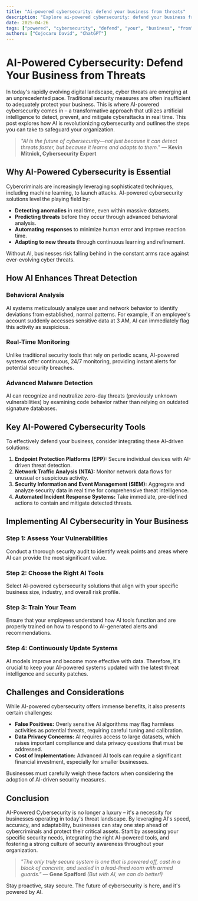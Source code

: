 ```yaml
---
title: "Ai-powered cybersecurity: defend your business from threats"
description: "Explore ai-powered cybersecurity: defend your business from threats in this detailed guide, offering insights, strategies, and practical tips to enhance your understanding and application of the topic."
date: 2025-04-26
tags: ["powered", "cybersecurity", "defend", "your", "business", "from", "threats"]
authors: ["Cojocaru David", "ChatGPT"]
---
```


# AI-Powered Cybersecurity: Defend Your Business from Threats

In today's rapidly evolving digital landscape, cyber threats are emerging at an unprecedented pace. Traditional security measures are often insufficient to adequately protect your business. This is where AI-powered cybersecurity comes in – a transformative approach that utilizes artificial intelligence to detect, prevent, and mitigate cyberattacks in real time. This post explores how AI is revolutionizing cybersecurity and outlines the steps you can take to safeguard your organization.

> *"AI is the future of cybersecurity—not just because it can detect threats faster, but because it learns and adapts to them."* — **Kevin Mitnick, Cybersecurity Expert**

## Why AI-Powered Cybersecurity is Essential

Cybercriminals are increasingly leveraging sophisticated techniques, including machine learning, to launch attacks. AI-powered cybersecurity solutions level the playing field by:

*   **Detecting anomalies** in real time, even within massive datasets.
*   **Predicting threats** before they occur through advanced behavioral analysis.
*   **Automating responses** to minimize human error and improve reaction time.
*   **Adapting to new threats** through continuous learning and refinement.

Without AI, businesses risk falling behind in the constant arms race against ever-evolving cyber threats.

## How AI Enhances Threat Detection

### Behavioral Analysis

AI systems meticulously analyze user and network behavior to identify deviations from established, normal patterns. For example, if an employee's account suddenly accesses sensitive data at 3 AM, AI can immediately flag this activity as suspicious.

### Real-Time Monitoring

Unlike traditional security tools that rely on periodic scans, AI-powered systems offer continuous, 24/7 monitoring, providing instant alerts for potential security breaches.

### Advanced Malware Detection

AI can recognize and neutralize zero-day threats (previously unknown vulnerabilities) by examining code behavior rather than relying on outdated signature databases.

## Key AI-Powered Cybersecurity Tools

To effectively defend your business, consider integrating these AI-driven solutions:

1.  **Endpoint Protection Platforms (EPP):** Secure individual devices with AI-driven threat detection.
2.  **Network Traffic Analysis (NTA):** Monitor network data flows for unusual or suspicious activity.
3.  **Security Information and Event Management (SIEM):** Aggregate and analyze security data in real time for comprehensive threat intelligence.
4.  **Automated Incident Response Systems:** Take immediate, pre-defined actions to contain and mitigate detected threats.

## Implementing AI Cybersecurity in Your Business

### Step 1: Assess Your Vulnerabilities

Conduct a thorough security audit to identify weak points and areas where AI can provide the most significant value.

### Step 2: Choose the Right AI Tools

Select AI-powered cybersecurity solutions that align with your specific business size, industry, and overall risk profile.

### Step 3: Train Your Team

Ensure that your employees understand how AI tools function and are properly trained on how to respond to AI-generated alerts and recommendations.

### Step 4: Continuously Update Systems

AI models improve and become more effective with data. Therefore, it's crucial to keep your AI-powered systems updated with the latest threat intelligence and security patches.

## Challenges and Considerations

While AI-powered cybersecurity offers immense benefits, it also presents certain challenges:

*   **False Positives:** Overly sensitive AI algorithms may flag harmless activities as potential threats, requiring careful tuning and calibration.
*   **Data Privacy Concerns:** AI requires access to large datasets, which raises important compliance and data privacy questions that must be addressed.
*   **Cost of Implementation:** Advanced AI tools can require a significant financial investment, especially for smaller businesses.

Businesses must carefully weigh these factors when considering the adoption of AI-driven security measures.

## Conclusion

AI-Powered Cybersecurity is no longer a luxury – it's a necessity for businesses operating in today's threat landscape. By leveraging AI's speed, accuracy, and adaptability, businesses can stay one step ahead of cybercriminals and protect their critical assets. Start by assessing your specific security needs, integrating the right AI-powered tools, and fostering a strong culture of security awareness throughout your organization.

> *"The only truly secure system is one that is powered off, cast in a block of concrete, and sealed in a lead-lined room with armed guards."* — **Gene Spafford** *(But with AI, we can do better!)*

Stay proactive, stay secure. The future of cybersecurity is here, and it's powered by AI.
